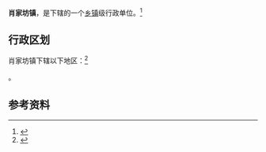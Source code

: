 {{中国乡级行政区|35/07/81/109/000}}

'''肖家坊镇'''，是{{PRC admin/fullname|35/07/81/109/000|3}}下辖的一个[[乡镇|乡镇]]级行政单位。<ref>{{PRC admin/ref sgc|{{PRC admin/parent|35/07/81/109/000}}}}</ref>

== 行政区划 ==

肖家坊镇下辖以下地区：<ref>{{PRC admin/ref sgc|35/07/81/109/000}}</ref>

{{PRC admin/children|35/07/81/109/000}}。

== 参考资料 ==

{{reflist}}

{{福建行政区划小作品}}
{{PRC admin/navcat|35/07/81/109/000}}
